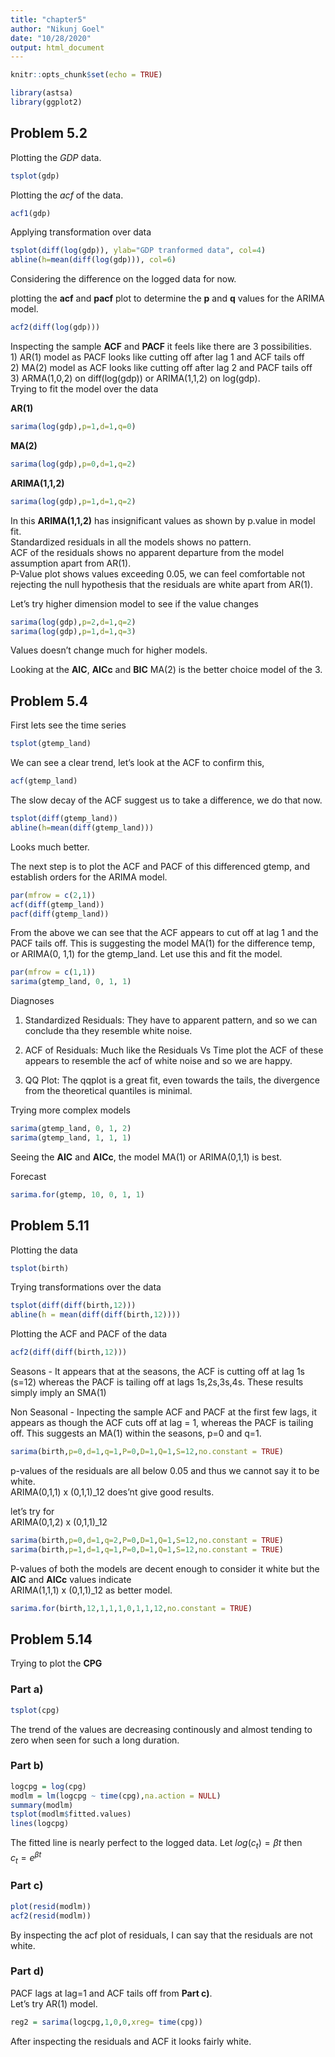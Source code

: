 ```yaml
---
title: "chapter5"
author: "Nikunj Goel"
date: "10/28/2020"
output: html_document
---
```


```r
knitr::opts_chunk$set(echo = TRUE)
```

```r
library(astsa)
library(ggplot2)
```

## Problem 5.2

Plotting the *GDP* data.

```r
tsplot(gdp)
```

Plotting the *acf* of the data.

```r
acf1(gdp)
```

Applying transformation over data

```r
tsplot(diff(log(gdp)), ylab="GDP tranformed data", col=4)
abline(h=mean(diff(log(gdp))), col=6)
```
Considering the difference on the logged data for now.

plotting the **acf** and **pacf** plot to determine the **p** and **q** values for the ARIMA model.

```r
acf2(diff(log(gdp)))
```
Inspecting the sample **ACF** and **PACF** it feels like there are 3 possibilities. \
1) AR(1) model as PACF looks like cutting off after lag 1 and ACF tails off \
2) MA(2) model as ACF looks like cutting off after lag 2 and PACF tails off \
3) ARMA(1,0,2) on diff(log(gdp)) or ARIMA(1,1,2) on log(gdp).
\
Trying to fit the model over the data

**AR(1)**
```r
sarima(log(gdp),p=1,d=1,q=0)
```
**MA(2)**
```r
sarima(log(gdp),p=0,d=1,q=2)
```
**ARIMA(1,1,2)**
```r
sarima(log(gdp),p=1,d=1,q=2)
```
In this **ARIMA(1,1,2)** has insignificant values as shown by p.value in model fit.\
Standardized residuals in all the models shows no pattern. \
ACF of the residuals shows no apparent departure from the model assumption apart from AR(1). \
P-Value plot shows values exceeding 0.05, we can feel comfortable not rejecting the null hypothesis that the residuals are white apart from AR(1). \

Let's try higher dimension model to see if the value changes

```r
sarima(log(gdp),p=2,d=1,q=2)
sarima(log(gdp),p=1,d=1,q=3)
```
Values doesn't change much for higher models. \

Looking at the **AIC**, **AICc** and **BIC** MA(2) is the better choice model of the 3.

## Problem 5.4

First lets see the time series

```r
tsplot(gtemp_land)
```
We can see a clear trend, let’s look at the ACF to confirm this,

```r
acf(gtemp_land)
```
The slow decay of the ACF suggest us to take a difference, we do that now.

```r
tsplot(diff(gtemp_land))
abline(h=mean(diff(gtemp_land)))
```
Looks much better. \

The next step is to plot the ACF and PACF of this differenced gtemp, and establish orders for the ARIMA model.

```r
par(mfrow = c(2,1))
acf(diff(gtemp_land))
pacf(diff(gtemp_land))
```
From the above we can see that the ACF appears to cut off at lag 1 and the PACF tails off. This is suggesting the model MA(1) for the difference temp, or ARIMA(0, 1,1) for the gtemp_land. Let use this and fit the model.

```r
par(mfrow = c(1,1))
sarima(gtemp_land, 0, 1, 1)
```
Diagnoses \

1) Standardized Residuals: They have to apparent pattern, and so we can conclude tha they resemble white noise. \

2) ACF of Residuals: Much like the Residuals Vs Time plot the ACF of these appears to resemble the acf of white noise and so we are happy. \

3) QQ Plot: The qqplot is a great fit, even towards the tails, the divergence from the theoretical quantiles is minimal. \

Trying more complex models

```r
sarima(gtemp_land, 0, 1, 2)
sarima(gtemp_land, 1, 1, 1)
```
Seeing the **AIC** and **AICc**, the model MA(1) or ARIMA(0,1,1) is best.

Forecast

```r
sarima.for(gtemp, 10, 0, 1, 1)
```

## Problem 5.11

Plotting the data

```r
tsplot(birth)
```

Trying transformations over the data

```r
tsplot(diff(diff(birth,12)))
abline(h = mean(diff(diff(birth,12))))
```
Plotting the ACF and PACF of the data

```r
acf2(diff(diff(birth,12)))
```
Seasons - It appears that at the seasons, the ACF is cutting off at lag 1s (s=12) whereas the PACF is tailing off at lags 1s,2s,3s,4s. These results simply imply an SMA(1)

Non Seasonal - Inpecting the sample ACF and PACF at the first few lags, it appears as though the ACF cuts off at  lag = 1, whereas the PACF is tailing off. This suggests an MA(1) within the seasons, p=0 and q=1.

```r
sarima(birth,p=0,d=1,q=1,P=0,D=1,Q=1,S=12,no.constant = TRUE)
```
p-values of the residuals are all below 0.05 and thus we cannot say it to be white.\
ARIMA(0,1,1) x (0,1,1)_12 does'nt give good results.

let's try for \
ARIMA(0,1,2) x (0,1,1)_12

```r
sarima(birth,p=0,d=1,q=2,P=0,D=1,Q=1,S=12,no.constant = TRUE)
sarima(birth,p=1,d=1,q=1,P=0,D=1,Q=1,S=12,no.constant = TRUE)
```

P-values of both the models are decent enough to consider it white but the **AIC** and **AICc** values indicate \
ARIMA(1,1,1) x (0,1,1)_12 as better model.

```r
sarima.for(birth,12,1,1,1,0,1,1,12,no.constant = TRUE)
```

## Problem 5.14

Trying to plot the **CPG**

### Part a)

```r
tsplot(cpg)
```
The trend of the values are decreasing continously and almost tending to zero when seen for such a long duration.

### Part b)

```r
logcpg = log(cpg)
modlm = lm(logcpg ~ time(cpg),na.action = NULL)
summary(modlm)
tsplot(modlm$fitted.values) 
lines(logcpg)
```

The fitted line is nearly perfect to the logged data.
Let $log(c_t) = \beta t$ then \
$c_t = e^{\beta t}$

### Part c)


```r
plot(resid(modlm))
acf2(resid(modlm))
```

By inspecting the acf plot of residuals, I can say that the residuals are not white.


### Part d)

PACF lags at lag=1 and ACF tails off from **Part c)**. \
Let's try AR(1) model.

```r
reg2 = sarima(logcpg,1,0,0,xreg= time(cpg))
```

After inspecting the residuals and ACF it looks fairly white.
